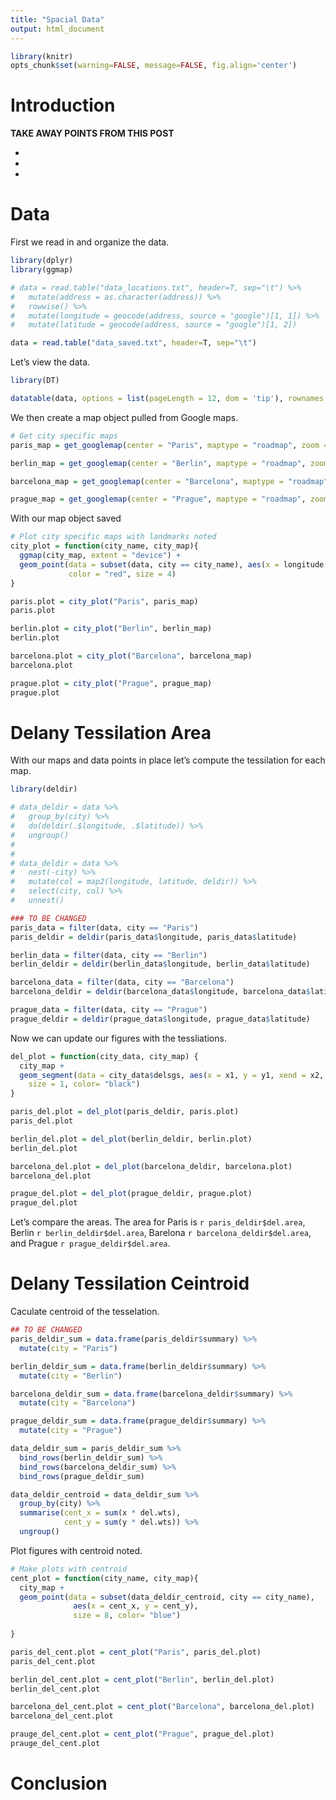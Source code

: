 ```yaml
---
title: "Spacial Data"
output: html_document
---
```

```r
library(knitr)
opts_chunk$set(warning=FALSE, message=FALSE, fig.align='center') 
```

# Introduction



**TAKE AWAY POINTS FROM THIS POST**

* 

* 

* 


# Data

First we read in and organize the data.

```r
library(dplyr)
library(ggmap)

# data = read.table("data_locations.txt", header=T, sep="\t") %>%
#   mutate(address = as.character(address)) %>%
#   rowwise() %>%
#   mutate(longitude = geocode(address, source = "google")[1, 1]) %>%
#   mutate(latitude = geocode(address, source = "google")[1, 2])

data = read.table("data_saved.txt", header=T, sep="\t")
```

Let's view the data.

```r
library(DT)

datatable(data, options = list(pageLength = 12, dom = 'tip'), rownames = FALSE)
```

We then create a map object pulled from Google maps. 

```r
# Get city specific maps
paris_map = get_googlemap(center = "Paris", maptype = "roadmap", zoom = 12, size = c(640, 420))

berlin_map = get_googlemap(center = "Berlin", maptype = "roadmap", zoom = 11, size = c(640, 420))

barcelona_map = get_googlemap(center = "Barcelona", maptype = "roadmap", zoom = 12, size = c(640, 420))

prague_map = get_googlemap(center = "Prague", maptype = "roadmap", zoom = 12, size = c(640, 420))
```

With our map object saved 

```r
# Plot city specific maps with landmarks noted
city_plot = function(city_name, city_map){
  ggmap(city_map, extent = "device") +
  geom_point(data = subset(data, city == city_name), aes(x = longitude, y = latitude),
             color = "red", size = 4)
}

paris.plot = city_plot("Paris", paris_map)
paris.plot

berlin.plot = city_plot("Berlin", berlin_map)
berlin.plot

barcelona.plot = city_plot("Barcelona", barcelona_map)
barcelona.plot

prague.plot = city_plot("Prague", prague_map)
prague.plot
```


# Delany Tessilation Area

With our maps and data points in place let's compute the tessilation for each map.

```r
library(deldir)

# data_deldir = data %>%
#   group_by(city) %>%
#   do(deldir(.$longitude, .$latitude)) %>%
#   ungroup()
# 
# 
# data_deldir = data %>%
#   nest(-city) %>%
#   mutate(col = map2(longitude, latitude, deldir)) %>%
#   select(city, col) %>%
#   unnest()

### TO BE CHANGED
paris_data = filter(data, city == "Paris")
paris_deldir = deldir(paris_data$longitude, paris_data$latitude)

berlin_data = filter(data, city == "Berlin")
berlin_deldir = deldir(berlin_data$longitude, berlin_data$latitude)

barcelona_data = filter(data, city == "Barcelona")
barcelona_deldir = deldir(barcelona_data$longitude, barcelona_data$latitude)

prague_data = filter(data, city == "Prague")
prague_deldir = deldir(prague_data$longitude, prague_data$latitude)
```

Now we can update our figures with the tessliations.

```r
del_plot = function(city_data, city_map) {
  city_map +
  geom_segment(data = city_data$delsgs, aes(x = x1, y = y1, xend = x2, yend = y2),
    size = 1, color= "black")
}

paris_del.plot = del_plot(paris_deldir, paris.plot)
paris_del.plot

berlin_del.plot = del_plot(berlin_deldir, berlin.plot)
berlin_del.plot

barcelona_del.plot = del_plot(barcelona_deldir, barcelona.plot)
barcelona_del.plot

prague_del.plot = del_plot(prague_deldir, prague.plot)
prague_del.plot
```

Let's compare the areas. The area for Paris is `r paris_deldir$del.area`, Berlin `r berlin_deldir$del.area`, Barelona `r barcelona_deldir$del.area`, and Prague `r prague_deldir$del.area`.


# Delany Tessilation Ceintroid

Caculate centroid of the tesselation.

```r
## TO BE CHANGED
paris_deldir_sum = data.frame(paris_deldir$summary) %>%
  mutate(city = "Paris")

berlin_deldir_sum = data.frame(berlin_deldir$summary) %>%
  mutate(city = "Berlin")

barcelona_deldir_sum = data.frame(barcelona_deldir$summary) %>%
  mutate(city = "Barcelona")

prague_deldir_sum = data.frame(prague_deldir$summary) %>%
  mutate(city = "Prague")

data_deldir_sum = paris_deldir_sum %>%
  bind_rows(berlin_deldir_sum) %>%
  bind_rows(barcelona_deldir_sum) %>%
  bind_rows(prague_deldir_sum)

data_deldir_centroid = data_deldir_sum %>%
  group_by(city) %>%
  summarise(cent_x = sum(x * del.wts),
            cent_y = sum(y * del.wts)) %>%
  ungroup()
```

Plot figures with centroid noted.

```r
# Make plots with centroid
cent_plot = function(city_name, city_map){
  city_map +
  geom_point(data = subset(data_deldir_centroid, city == city_name),
              aes(x = cent_x, y = cent_y),
              size = 8, color= "blue")
    
}

paris_del_cent.plot = cent_plot("Paris", paris_del.plot)
paris_del_cent.plot

berlin_del_cent.plot = cent_plot("Berlin", berlin_del.plot)
berlin_del_cent.plot

barcelona_del_cent.plot = cent_plot("Barcelona", barcelona_del.plot)
barcelona_del_cent.plot

prauge_del_cent.plot = cent_plot("Prague", prague_del.plot)
prauge_del_cent.plot
```


# Conclusion






